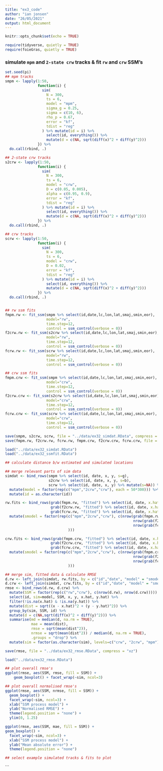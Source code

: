 ```yaml
---
title: "ex3_code"
author: "ian jonsen"
date: "26/05/2021"
output: html_document
---
```


```r
knitr::opts_chunk$set(echo = TRUE)
```

```r
require(tidyverse, quietly = TRUE)
require(foieGras, quietly = TRUE)
```

### simulate `mpm` and `2-state crw` tracks & fit `rw` and `crw` SSM's
```r
set.seed(pi)
## mpm tracks
smpm <- lapply(1:50,
               function(i) {
                 sim(
                   N = 300,
                   ts = 6,
                   model = "mpm",
                   sigma_g = 0.25,
                   sigma = c(10, 6),
                   rho_p = 0.67,
                   error = "kf",
                   tdist = "reg"
                 ) %>% mutate(id = i) %>%
                   select(id, everything()) %>%
                   mutate(d = c(NA, sqrt(diff(x)^2 + diff(y)^2)))
               }) %>%
  do.call(rbind, .)

## 2-state crw tracks
s2crw <- lapply(1:50,
               function(i) {
                 sim(
                   N = 300,
                   ts = 6,
                   model = "crw",
                   D = c(0.05, 0.005),
                   alpha = c(0.95, 0.9),
                   error = "kf",
                   tdist = "reg"
                 ) %>% mutate(id = i) %>%
                   select(id, everything()) %>%
                   mutate(d = c(NA, sqrt(diff(x)^2 + diff(y)^2)))
               }) %>%
  do.call(rbind, .)

## crw tracks
scrw <- lapply(1:50,
               function(i) {
                 sim(
                   N = 300,
                   ts = 6,
                   model = "crw",
                   D = 0.02,
                   error = "kf",
                   tdist = "reg"
                 ) %>% mutate(id = i) %>%
                   select(id, everything()) %>%
                   mutate(d = c(NA, sqrt(diff(x)^2 + diff(y)^2)))
               }) %>%
  do.call(rbind, .)


## rw ssm fits
fmpm.rw <- fit_ssm(smpm %>% select(id,date,lc,lon,lat,smaj,smin,eor), 
                   model="rw", 
                   time.step=12,
                   control = ssm_control(verbose = 0))
f2crw.rw <- fit_ssm(s2crw %>% select(id,date,lc,lon,lat,smaj,smin,eor), 
                   model="rw", 
                   time.step=12,
                   control = ssm_control(verbose = 0))
fcrw.rw <- fit_ssm(scrw %>% select(id,date,lc,lon,lat,smaj,smin,eor), 
                   model="rw", 
                   time.step=12,
                   control = ssm_control(verbose = 0))

## crw ssm fits
fmpm.crw <- fit_ssm(smpm %>% select(id,date,lc,lon,lat,smaj,smin,eor), 
                   model="crw", 
                   time.step=12,
                   control = ssm_control(verbose = 0))
f2crw.crw <- fit_ssm(s2crw %>% select(id,date,lc,lon,lat,smaj,smin,eor), 
                   model="crw", 
                   time.step=12,
                   control = ssm_control(verbose = 0))
fcrw.crw <- fit_ssm(scrw %>% select(id,date,lc,lon,lat,smaj,smin,eor), 
                   model="crw", 
                   time.step=12,
                   control = ssm_control(verbose = 0))

save(smpm, s2crw, scrw, file = "../data/ex32_simdat.RData", compress = "xz")
save(fmpm.rw, f2crw.rw, fcrw.rw, fmpm.crw, f2crw.crw, fcrw.crw, file = "../data/ex32_ssmfit.RData", compress = "xz")
```

```r
load("../data/ex32_simdat.RData")
load("../data/ex32_ssmfit.RData")

## calculate distance b/w estimated and simulated locations

## merge relevant parts of sim data
simdat <- bind_rows(smpm %>% select(id, date, x, y, s=g),
                    s2crw %>% select(id, date, x, y, s=b),
                    scrw %>% select(id, date, x, y) %>% mutate(s=NA)) %>%
  mutate(model = factor(rep(c("mpm","2crw","crw"), each = 50*300))) %>%
  mutate(id = as.character(id))

rw.fits <- bind_rows(grab(fmpm.rw, "fitted") %>% select(id, date, x.hat=x, y.hat=y),
                     grab(f2crw.rw, "fitted") %>% select(id, date, x.hat=x, y.hat=y),
                     grab(fcrw.rw, "fitted") %>% select(id, date, x.hat=x, y.hat=y)) %>%
  mutate(smodel = factor(rep(c("mpm","2crw","crw"), c(nrow(grab(fmpm.rw, "f")),
                                                           nrow(grab(f2crw.rw, "f")),
                                                           nrow(grab(fcrw.rw, "f")))
                             )))

crw.fits <- bind_rows(grab(fmpm.crw, "fitted") %>% select(id, date, x.hat=x, y.hat=y),
                     grab(f2crw.crw, "fitted") %>% select(id, date, x.hat=x, y.hat=y),
                     grab(fcrw.crw, "fitted") %>% select(id, date, x.hat=x, y.hat=y)) %>%
  mutate(smodel = factor(rep(c("mpm","2crw","crw"), c(nrow(grab(fmpm.crw, "f")),
                                                           nrow(grab(f2crw.crw, "f")),
                                                           nrow(grab(fcrw.crw, "f")))
                             )))

## merge sim, fitted data & calculate RMSE
d.rw <- left_join(simdat, rw.fits, by = c("id","date", "model" = "smodel")) 
d.crw <- left_join(simdat, crw.fits, by = c("id","date", "model" = "smodel"))
rmse <- bind_rows(d.rw, d.crw) %>%
  mutate(SSM = factor(rep(c("rw","crw"), c(nrow(d.rw), nrow(d.crw))))) %>%
  select(id, sim=model, SSM, x, y, x.hat, y.hat) %>%
  filter(!is.na(x.hat) & !is.na(y.hat)) %>%
  mutate(dist = sqrt((x - x.hat)^2 + (y - y.hat)^2)) %>%
  group_by(sim, SSM, id) %>%
  mutate(d = c(NA,sqrt(diff(x)^2 + diff(y)^2))) %>%
  summarise(md = median(d, na.rm = TRUE),
            mae = mean(dist),
            rmse = sqrt(mean(dist^2)), 
            nrmse = sqrt(mean(dist^2)) / median(d, na.rm = TRUE), 
            .groups = "drop") %>%
  mutate(sim = factor(as.character(sim), levels=c("crw", "2crw", "mpm"), labels=c("CRW", "2-CRW", "MPM"), ordered=TRUE))

save(rmse, file = "../data/ex32_rmse.RData", compress = "xz")
```


```r
load("../data/ex32_rmse.RData")

## plot overall rmse's
ggplot(rmse, aes(SSM, rmse, fill = SSM)) +
    geom_boxplot() + facet_wrap(~sim, ncol=3)

## plot overall normalised rmse's
ggplot(rmse, aes(SSM, nrmse, fill = SSM)) +
  geom_boxplot() + 
  facet_wrap(~sim, ncol=3) +
  xlab("SSM process model") +
  ylab("Normalised RMSE") +
  theme(legend.position = "none") +
  ylim(0, 1.25)

ggplot(rmse, aes(SSM, mae, fill = SSM)) +
geom_boxplot() + 
  facet_wrap(~sim, ncol=3) +
  xlab("SSM process model") +
  ylab("Mean absolute error") +
  theme(legend.position = "none")

## select example simulated tracks & fits to plot

```





```

